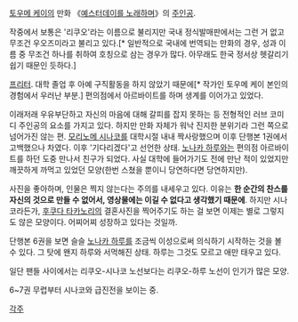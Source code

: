 [[토우메 케이]]의 만화 《[[예스터데이를 노래하며]]》의 [[주인공]].

작중에서 보통은 '리쿠오'라는 이름으로 불리지만 국내 정식발매판에서는 그런 거 없고 무조건 우오즈미라고 불리고 있다.[* 일반적으로 국내에 번역되는 만화의 경우, 성과 이름 중 무조건 하나를 취하여 호칭으로 삼는 경우가 많다. 아무래도 한국 정서상 헷갈리기 쉽기 때문인 듯하다.]

[[프리터]].
대학 졸업 후 아예 구직활동을 하지 않았기 때문에[* 작가인 토우메 케이 본인의 경험에서 우러난 부분.] 편의점에서 아르바이트를 하며 생계를 이어가고 있었다.

이래저래 우유부단하고 자신의 마음에 대해 갈피를 잡지 못하는 등 전형적인 러브 코미디 주인공의 요소를 가지고 있다. 하지만 만화 자체가 워낙 진지한 분위기라 그런 쪽으로 넘어가진 않는 편. [[모리노메 시나코]]를 대학시절 내내 짝사랑했으며 이후 단행본 1권에서 고백했으나 차였다. 이후 '기다리겠다'고 선언한 상태.
[[노나카 하루]]와는 편의점 아르바이트를 하던 도중 만나서 친구가 되었다. 사실 대학에 들어가기도 전에 만난 적이 있었지만 깨끗하게 까먹고 있었던 모양(한번 스쳤을 뿐이니 당연하다면 당연하지만).

사진을 좋아하며, 인물은 찍지 않는다는 주의를 내세우고 있다. 이유는 '''한 순간의 찬스를 자신의 것으로 만들 수 없어서, 영상물에는 이길 수 없다고 생각했기 때문에'''. 하지만 시나코라든가, [[후쿠다 타카노리]]의 결혼사진을 찍어주기도 하는 걸 보면 이제는 별로 그렇지도 않은 모양이다. 어찌어찌 성장하고 있다는 것일까.

단행본 6권을 보면 슬슬 [[노나카 하루]]를 조금씩 이성으로써 의식하기 시작하는 것을 볼 수 있다. 그 탓에 왠지 하루와 서먹해진 상태. 하루는 그것도 모르고 애만 태우고 있다.

일단 팬들 사이에서는 리쿠오-시나코 노선보다는 리쿠오-하루 노선이 인기가 많은 모양.


6~7권 무렵부터 시나코와 급진전을 보이는 중.


[[각주]]
